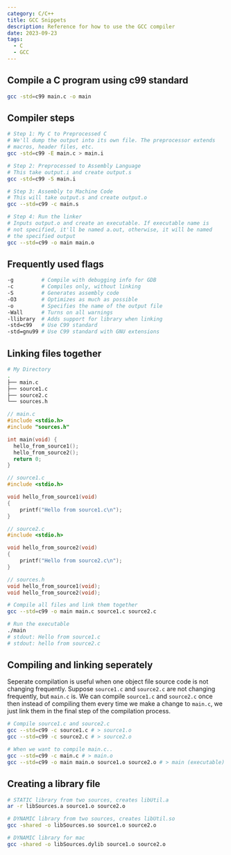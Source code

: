 ```yaml
---
category: C/C++
title: GCC Snippets 
description: Reference for how to use the GCC compiler
date: 2023-09-23
tags:
  - C
  - GCC
---
```


## Compile a C program using c99 standard
```bash
gcc -std=c99 main.c -o main
```

## Compiler steps
```bash
# Step 1: My C to Preprocessed C
# We'll dump the output into its own file. The preprocessor extends 
# macros, header files, etc.
gcc -std=c99 -E main.c > main.i

# Step 2: Preprocessed to Assembly Language
# This take output.i and create output.s
gcc -std=c99 -S main.i 

# Step 3: Assembly to Machine Code
# This will take output.s and create output.o
gcc --std=c99 -c main.s

# Step 4: Run the linker
# Inputs output.o and create an executable. If executable name is 
# not specified, it'll be named a.out, otherwise, it will be named 
# the specified output
gcc --std=c99 -o main main.o
```

## Frequently used flags
```bash
-g         # Compile with debugging info for GDB
-c         # Compiles only, without linking
-S         # Generates assembly code
-O3        # Optimizes as much as possible
-o         # Specifies the name of the output file
-Wall      # Turns on all warnings
-llibrary  # Adds support for library when linking 
-std=c99   # Use C99 standard
-std=gnu99 # Use C99 standard with GNU extensions
```

## Linking files together
```bash
# My Directory
.
├── main.c
├── source1.c
├── source2.c
└── sources.h
```
```c
// main.c
#include <stdio.h>
#include "sources.h"

int main(void) {
  hello_from_source1();
  hello_from_source2();
  return 0;
}
```
```c
// source1.c
#include <stdio.h>

void hello_from_source1(void)
{
    printf("Hello from source1.c\n");
}
```
```c
// source2.c
#include <stdio.h>

void hello_from_source2(void)
{
    printf("Hello from source2.c\n");
}
```
```c
// sources.h
void hello_from_source1(void);
void hello_from_source2(void);
```
```bash
# Compile all files and link them together
gcc --std=c99 -o main main.c source1.c source2.c
```
```bash
# Run the executable
./main
# stdout: Hello from source1.c
# stdout: hello from source2.c
```
## Compiling and linking seperately
Seperate compilation is useful when one object file source code is not changing frequently. Suppose `source1.c` and `source2.c` are not changing frequently, but `main.c` is. We can compile `source1.c` and `source2.c` once then instead of compiling them every time we make a change to `main.c`, we just link them in the final step of the compilation process.
```bash
# Compile source1.c and source2.c
gcc --std=c99 -c source1.c # > source1.o
gcc --std=c99 -c source2.c # > source2.o

# When we want to compile main.c..
gcc --std=c99 -c main.c # > main.o
gcc --std=c99 -o main main.o source1.o source2.o # > main (executable)
```
## Creating a library file
```bash
# STATIC library from two sources, creates libUtil.a
ar -r libSources.a source1.o source2.o

# DYNAMIC library from two sources, creates libUtil.so
gcc -shared -o libSources.so source1.o source2.o

# DYNAMIC library for mac
gcc -shared -o libSources.dylib source1.o source2.o 
```
